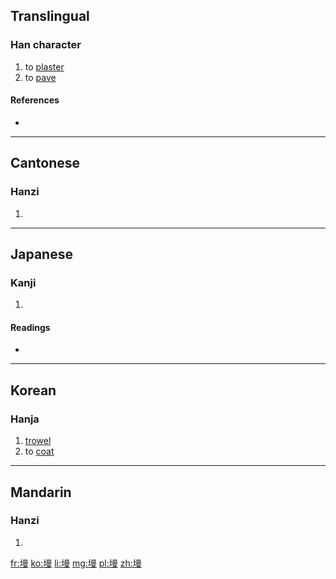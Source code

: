 ==Translingual==

===Han character===
{{Han char|rn=32|rad=土|as=11|sn=14|four=4614<sub>7</sub>|canj=土日田水 (GAWE)|ids=⿰[[土]][[曼]]}}

# to [[plaster]]
# to [[pave]]

====References====
* {{Han ref|kx=0237.130|dkj=05405|dj=0475.200|hdz=10480.050|uh=5881|ud=22657|bh=E15B|bd=57691}}

----

==Cantonese==

===Hanzi===
{{yue-hanzi|jyut=|y=maan6}}

# {{defn|lang=yue|sort=土11}}

----

==Japanese==

===Kanji===
{{ja-kanji|grade=|rs=土11}}

# {{defn|lang=ja|sort=土11}}

====Readings====
* {{ja-readings|on=[[ばん]] (ban), [[まん]] (man)|kun=[[こて]] (kote)}}

----

==Korean==

===Hanja===
{{ko-hanja|hangeul=만|rv=man|mr=man}}

# [[trowel]]
# to [[coat]]

----

==Mandarin==

===Hanzi===
{{cmn-hanzi|pin=[[màn]] ([[man4]])|wg=man<sup>4</sup>}}

# {{defn|lang=cmn|sort=土11}}

[[fr:墁]]
[[ko:墁]]
[[li:墁]]
[[mg:墁]]
[[pl:墁]]
[[zh:墁]]